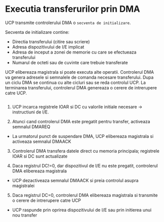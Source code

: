 
<SEO title="Executia transferurilor prin DMA" />

# Executia transferurilor prin DMA

UCP transmite controlerului DMA o `secventa de initializare`.

Secventa de initializare contine:
- Directia transferului (citire sau scriere)
- Adresa dispozitivului de I/E implicat
- Adresa de inceput a zonei de memorie cu care se efectueaza transferului
- Numarul de octeti sau de cuvinte care trebuie transferate

UCP elibereaza magistrala si poate executa alte operatii.
Controlerul DMA va genera adresele si semnalele de comanda necesare transferului.
Dupa un ciclu DMA se continua cu alte cicluri sau se reda controlul UCP.
La terminarea transferului, controlerul DMA genereaza o cerere de intrerupere catre UCP.

<div style={{ maxWidth: '600px', marginBottom: '1.45rem' }}>
  <Image imgName={"transfer-dma1.jpg"}/>
</div>

1) UCP incarca registrele IOAR si DC cu valorile initiale necesare -> instructiuni de I/E.

2) Atunci cand controlerul DMA este pregatit pentru transfer, activeaza semnalul DMAREQ

- La urmatorul punct de suspendare DMA, UCP elibereaza magistrala si activeaza semnalul DMAACK

3) Controlerul DMA transfera datele direct cu memoria principala; registrele IOAR si DC sunt actualizate

4) Daca registrul DC!=0, dar dispozitivul de I/E nu este pregatit, controlerul DMA elibereaza magistrala

- UCP dezactiveaza semnalul DMAACK si preia controlul asupra magistralei

5) Daca registrul DC=0, controlerul DMA elibereaza magistrala si transmite o cerere de intrerupere catre UCP

- UCP raspunde prin oprirea dispozitivului de I/E sau prin initierea unui nou transfer



<Links />